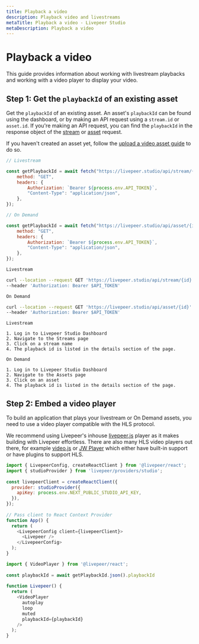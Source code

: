 ```yaml
---
title: Playback a video
description: Playback video and livestreams
metaTitle: Playback a video - Livepeer Studio
metaDescription: Playback a video
---
```



# Playback a video

This guide provides information about working with livestream playbacks and working with a video player to display your video.

## Step 1: Get the `playbackId` of an existing asset

Get the `playbackId` of an existing asset. An asset's `playbackId` can be found using the dashboard,
or by making an API request using a `stream.id` or `asset.id`. If you're making an API request,
you can find the `playbackId` in the response object of the [stream](https://docs.livepeer.studio/reference/api/get-stream#response)
or [asset](https://docs.livepeer.studio/reference/api/get-assets#response-example) request.

If you haven't created an asset yet, follow the 
[upload a video asset guide](/guides/on-demand/upload-video-asset#api) to do so.

<CodeBlockTabs>
<CodeBlockTabItem value="Node" label="Node">

```js
// Livestream

const getPlaybackId = await fetch("https://livepeer.studio/api/stream/{id}", {
    method: "GET",
    headers: {
        Authorization: `Bearer ${process.env.API_TOKEN}`,
        "Content-Type": "application/json",
    },
});

// On Demand

const getPlaybackId = await fetch("https://livepeer.studio/api/asset/{id}", {
    method: "GET",
    headers: {
        Authorization: `Bearer ${process.env.API_TOKEN}`,
        "Content-Type": "application/json",
    },
});
```

</CodeBlockTabItem>
<CodeBlockTabItem value="curl" label="curl">

```bash
Livestream

curl --location --request GET 'https://livepeer.studio/api/stream/{id}' \
--header 'Authorization: Bearer $API_TOKEN'

On Demand

curl --location --request GET 'https://livepeer.studio/api/asset/{id}' \
--header 'Authorization: Bearer $API_TOKEN'
```

</CodeBlockTabItem>
<CodeBlockTabItem value="dashboard" label="Dashboard">

```
Livestream

1. Log in to Livepeer Studio Dashboard
2. Navigate to the Streams page
3. Click on a stream name
4. The playback id is listed in the details section of the page.

On Demand

1. Log in to Livepeer Studio Dashboard
2. Navigate to the Assets page
3. Click on an asset
4. The playback id is listed in the details section of the page.
```

</CodeBlockTabItem>
</CodeBlockTabs>

## Step 2: Embed a video player

To build an application that plays your livestream or On Demand assets, you need to use a video 
player compatible with the HLS protocol. 

We recommend using Livepeer's inhouse [livepeer.js](https://livepeerjs.org/)
player as it makes building with Livepeer effortless. There are also many HLS video players out there, for example 
[video.js](https://videojs.com/) or [JW Player](https://www.jwplayer.com/) which either have built-in 
support or have plugins to support HLS.

<CodeBlockTabs>
<CodeBlockTabItem value="livepeer.js" label="LivepeerClient.js">

```js
import { LivepeerConfig, createReactClient } from '@livepeer/react';
import { studioProvider } from 'livepeer/providers/studio';
 
const livepeerClient = createReactClient({
  provider: studioProvider({
    apiKey: process.env.NEXT_PUBLIC_STUDIO_API_KEY,
  }),
});
 
// Pass client to React Context Provider
function App() {
  return (
    <LivepeerConfig client={livepeerClient}>
      <Livepeer />
    </LivepeerConfig>
  );
}
```

</CodeBlockTabItem>
<CodeBlockTabItem value="livepeer.js video player" label="VideoPlayer.js">

```js
import { VideoPlayer } from '@livepeer/react';
 
const playbackId = await getPlaybackId.json().playbackId
 
function Livepeer() {
  return (
    <VideoPlayer
      autoplay
      loop
      muted
      playbackId={playbackId}
    />
  );
}
```

</CodeBlockTabItem>
</CodeBlockTabs>

